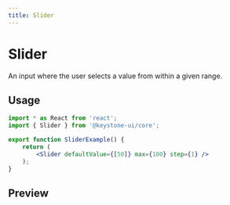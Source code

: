 ```yaml
---
title: Slider
---
```



# Slider

An input where the user selects a value from within a given range.

## Usage

```jsx
import * as React from 'react';
import { Slider } from '@keystone-ui/core';

export function SliderExample() {
    return (
        <Slider defaultValue={[50]} max={100} step={1} />
    );
}
```

## Preview

<Preview>
  <Slider defaultValue={[50]} max={100} step={1} />
</Preview>